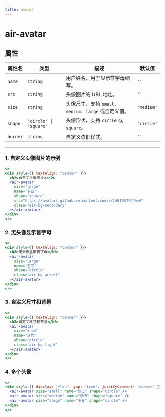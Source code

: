 ```yaml
---
title: avatar
---
```


# air-avatar

## 属性

| 属性名   | 类型                             | 描述                                         | 默认值      |
| -------- | -------------------------------- | -------------------------------------------- | ----------- |
| `name`   | `string`                         | 用户姓名，用于显示首字母缩写。                          | `''`        |
| `src`    | `string`                         | 头像图片的 URL 地址。                                | `''`        |
| `size`   | `string`                         | 头像尺寸，支持 `small`、`medium`、`large` 或自定义值。 | `'medium'`  |
| `shape`  | `"circle" \| "square"`           | 头像形状，支持 `circle` 或 `square`。                 | `'circle'`  |
| `border` | `string`                         | 自定义边框样式。                                     | `''`        |

---

### 1. 自定义头像图片的示例

```jsx live
<>
<div style={{ textAlign: "center" }}>
  <h2>自定义头像图片</h2>
  <air-avatar
    size="large"
    name="李四"
    shape="square"
    src="https://avatars.githubusercontent.com/u/146103794?v=4"
    class="air-bg-secondary"
  ></air-avatar>
</div>
</>
```

### 2. 无头像显示首字母
```jsx live
<>
<div style={{ textAlign: "center" }}>
  <h2>无头像显示首字母</h2>
  <air-avatar
    size="large"
    name="王五"
    shape="circle"
    class="air-bg-accent"
  ></air-avatar>
</div>
</>

```

### 3. 自定义尺寸和背景
```jsx live
<>
<div style={{ textAlign: "center" }}>
  <h2>自定义尺寸和背景</h2>
  <air-avatar
    size="5rem"
    name="赵六"
    shape="circle"
    class="air-bg-light"
  ></air-avatar>
</div>
</>

```

### 4. 多个头像
```jsx live
<>
<div style={{ display: "flex", gap: "1rem", justifyContent: "center" }}>
  <air-avatar size="small" name="张三" shape="circle" />
  <air-avatar size="medium" name="李四" shape="square" />
  <air-avatar size="large" name="王五" shape="circle" />
</div>
</>
```

